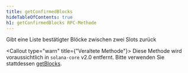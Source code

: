 ```yaml
---
title: getConfirmedBlocks
hideTableOfContents: true
h1: getConfirmedBlocks RPC-Methode
---
```


Gibt eine Liste bestätigter Blöcke zwischen zwei Slots zurück

<Callout type="warn" title={"Veraltete Methode"}>
  Diese Methode wird voraussichtlich in `solana-core` v2.0 entfernt. Bitte
  verwenden Sie stattdessen [getBlocks](/docs/rpc/http/getblocks).
</Callout>
